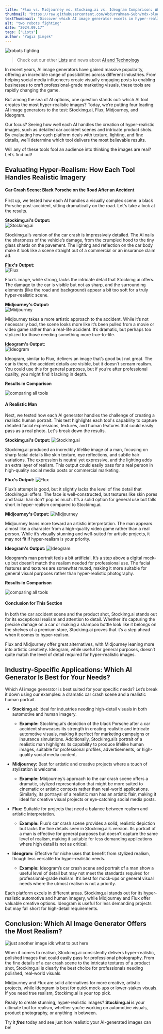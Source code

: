 ```yaml
---
title: "Flux vs. Midjourney vs. Stockimg.ai vs. Ideogram Comparison: Which AI Tool is More Realistic?"
thumbnail: "https://raw.githubusercontent.com/Abdurrahman-Subh/mdx-blog/main/images/robot-fight.png"
textThumbnail: "Discover which AI image generator excels in hyper-realism as we compare Stockimg.ai, Flux, Midjourney, and Ideogram. From detailed car crash scenes to lifelike human portraits, find out which tool delivers the most realistic visuals for your needs. Explore the differences and see which platform stands out in creating realistic images."
alt: "two robots fighting"
date: "2024.09.17"
tags: ["Lists"]
author: "Yağız Şimşek"
---
```


![robots fighting](https://raw.githubusercontent.com/Abdurrahman-Subh/mdx-blog/main/images/robot-fight.png)

> Check out our other [Lists](https://stockimg.ai/blog/lists/) and news about [AI and Technology](https://stockimg.ai/blog/ai-and-technology/)

In recent years, AI image generators have gained massive popularity, offering an incredible range of possibilities across different industries. From helping social media influencers create visually engaging posts to enabling businesses to craft professional-grade marketing visuals, these tools are rapidly changing the game. 

But among the sea of AI options, one question stands out: which AI tool creates the most hyper-realistic images? Today, we’re putting four leading AI image generators to the test: Stockimg.ai, Flux, Midjourney, and Ideogram. 

Our focus? Seeing how well each AI handles the creation of hyper-realistic images, such as detailed car accident scenes and intricate product shots. By evaluating how each platform deals with texture, lighting, and fine details, we’ll determine which tool delivers the most believable results. 

Will any of these tools fool an audience into thinking the images are real? Let’s find out!

## Evaluating Hyper-Realism: How Each Tool Handles Realistic Imagery  

#### Car Crash Scene: Black Porsche on the Road After an Accident  

First up, we tested how each AI handles a visually complex scene: a black Porsche post-accident, sitting dramatically on the road. Let's take a look at the results.

**Stockimg.ai's Output:**  
![Stockimg.ai](https://raw.githubusercontent.com/Abdurrahman-Subh/mdx-blog/main/images/crash-sai.png)

Stockimg.ai’s version of the car crash is impressively detailed. The AI nails the sharpness of the vehicle’s damage, from the crumpled hood to the tiny glass shards on the pavement. The lighting and reflection on the car body make it look like a scene straight out of a commercial or an insurance claim ad.

**Flux's Output:**  
![Flux](https://raw.githubusercontent.com/Abdurrahman-Subh/mdx-blog/main/images/crash-flux.png)

Flux’s image, while strong, lacks the intricate detail that Stockimg.ai offers. The damage to the car is visible but not as sharp, and the surrounding elements (like the road and background) appear a bit too soft for a truly hyper-realistic scene.

**Midjourney's Output:**  
![Midjourney](https://raw.githubusercontent.com/Abdurrahman-Subh/mdx-blog/main/images/crash-midjourney.png)

Midjourney takes a more artistic approach to the accident. While it’s not necessarily bad, the scene looks more like it’s been pulled from a movie or video game rather than a real-life accident. It’s dramatic, but perhaps too stylized for those needing something more true-to-life.

**Ideogram's Output:**  
![Ideogram](https://raw.githubusercontent.com/Abdurrahman-Subh/mdx-blog/main/images/crash-ideogram.png)

Ideogram, similar to Flux, delivers an image that’s good but not great. The car is there, the accident details are visible, but it doesn’t scream realism. You could use this for general purposes, but if you’re after professional quality, you might find it lacking in depth.

**Results in Comparison**

![comparing all tools](https://raw.githubusercontent.com/Abdurrahman-Subh/mdx-blog/main/images/comparison-8.png)

#### A Realistic Man

Next, we tested how each AI generator handles the challenge of creating a realistic human portrait. This test highlights each tool's capability to capture detailed facial expressions, textures, and human features that could easily pass as a real photo. Let's break down the results.

**Stockimg.ai's Output:**
![Stockimg.ai](https://raw.githubusercontent.com/Abdurrahman-Subh/mdx-blog/main/images/man-sai.png)

Stockimg.ai produced an incredibly lifelike image of a man, focusing on sharp facial details like skin texture, eye reflections, and subtle hair variations. The expression is neutral yet expressive, and the lighting adds an extra layer of realism. This output could easily pass for a real person in high-quality social media posts or commercial marketing.

**Flux's Output:**
![Flux](https://raw.githubusercontent.com/Abdurrahman-Subh/mdx-blog/main/images/man-flux.png)

Flux’s attempt is good, but it slightly lacks the level of fine detail that Stockimg.ai offers. The face is well-constructed, but textures like skin pores and facial hair don’t pop as much. It’s a solid option for general use but falls short in hyper-realism compared to Stockimg.ai.

**Midjourney's Output:**
![Midjourney](https://raw.githubusercontent.com/Abdurrahman-Subh/mdx-blog/main/images/man-midjourney.png)

Midjourney leans more toward an artistic interpretation. The man appears almost like a character from a high-quality video game rather than a real person. While it’s visually stunning and well-suited for artistic projects, it may not fit if hyper-realism is your priority.

**Ideogram's Output:**
![Ideogram](https://raw.githubusercontent.com/Abdurrahman-Subh/mdx-blog/main/images/man-ideogram.png)

Ideogram’s man portrait feels a bit artificial. It’s a step above a digital mock-up but doesn’t match the realism needed for professional use. The facial features and textures are somewhat muted, making it more suitable for general visual purposes rather than hyper-realistic photography.

**Results in Comparison**

![comparing all tools](https://raw.githubusercontent.com/Abdurrahman-Subh/mdx-blog/main/images/comparison-1.png)

#### Conclusion for This Section  

In both the car accident scene and the product shot, Stockimg.ai stands out for its exceptional realism and attention to detail. Whether it’s capturing the precise damage on a car or making a shampoo bottle look like it belongs on the shelves of a premium store, Stockimg.ai proves that it’s a step ahead when it comes to hyper-realism.

Flux and Midjourney offer great alternatives, with Midjourney leaning more into artistic creativity. Ideogram, while useful for general purposes, doesn’t quite match the level of detail required for hyper-realistic images.

## Industry-Specific Applications: Which AI Generator Is Best for Your Needs?

Which AI image generator is best suited for your specific needs? Let’s break it down using our examples: a dramatic car crash scene and a realistic human portrait.

- **Stockimg.ai:** Ideal for industries needing high-detail visuals in both automotive and human imagery.  
  - **Example:** Stockimg.ai’s depiction of the black Porsche after a car accident showcases its strength in creating realistic and intricate automotive visuals, making it perfect for marketing campaigns or insurance simulations. Additionally, Stockimg.ai’s portrait of a realistic man highlights its capability to produce lifelike human images, suitable for professional profiles, advertisements, or high-quality social media content.

- **Midjourney:** Best for artistic and creative projects where a touch of stylization is welcome.  
  - **Example:** Midjourney’s approach to the car crash scene offers a dramatic, stylized representation that might be more suited to cinematic or artistic contexts rather than real-world applications. Similarly, its portrayal of a realistic man has an artistic flair, making it ideal for creative visual projects or eye-catching social media posts.

- **Flux:** Suitable for projects that need a balance between realism and artistic interpretation.  
  - **Example:** Flux’s car crash scene provides a solid, realistic depiction but lacks the fine details seen in Stockimg.ai’s version. Its portrait of a man is effective for general purposes but doesn’t capture the same level of realism, making it suitable for less demanding applications where high detail is not as critical.

- **Ideogram:** Effective for niche uses that benefit from stylized realism, though less versatile for hyper-realistic needs.  
  - **Example:** Ideogram’s car crash scene and portrait of a man show a useful level of detail but may not meet the standards required for professional-grade realism. It’s best for mock-ups or general visual needs where the utmost realism is not a priority.

Each platform excels in different areas. Stockimg.ai stands out for its hyper-realistic automotive and human imagery, while Midjourney and Flux offer valuable creative options. Ideogram is useful for less demanding projects but may fall short for high-detail requirements.

## Conclusion: Which AI Image Generator Offers the Most Realism?

![just another image idk what to put here](https://raw.githubusercontent.com/Abdurrahman-Subh/mdx-blog/main/images/girl-closeup.png)

When it comes to realism, Stockimg.ai consistently delivers hyper-realistic, polished images that could easily pass for professional photography. From the fine details of a car crash scene to the intricate textures of a product shot, Stockimg.ai is clearly the best choice for professionals needing polished, real-world visuals. 

Midjourney and Flux are solid alternatives for more creative, artistic projects, while Ideogram is best for quick mock-ups or lower-stakes visuals. If you need true realism, Stockimg.ai is your top pick.

Ready to create stunning, hyper-realistic images? **Stockimg.ai** is your ultimate tool for realism, whether you’re working on automotive visuals, product photography, or anything in between.

Try it ***free*** today and see just how realistic your AI-generated images can be!